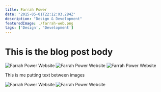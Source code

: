 ```yaml
---
title: Farrah Power
date: "2015-05-01T22:12:03.284Z"
description: "Design & Development"
featuredImage: ./farrah-web.png
tags: ['Design', 'Development']
---
```


# This is the blog post body

![Farrah Power Website](./farrah-web.png)
![Farrah Power Website](./farrah-logo.png)
![Farrah Power Website](./farrah-web-1.png)


This is me putting text between images


![Farrah Power Website](./farrah-web-2.png)
![Farrah Power Website](./farrah-web-3.png)
